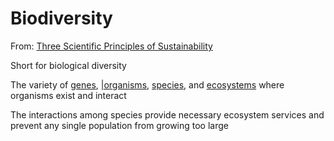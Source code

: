 = Biodiversity =
From: [[Three Scientific Principles of Sustainability]]

Short for biological diversity

The variety of [[Genes|genes]], [[Organism||organisms]], [[Species|species]], and [[Ecosystem|ecosystems]] where organisms exist and interact

The interactions among species provide necessary ecosystem services and prevent any single population from growing too large
